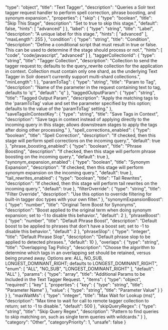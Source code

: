   "type": "object",
  "title": "Text Tagger",
  "description": "Queries a Solr text tagger request handler to perform spell correction, phrase boosting, and synonym expansion.",
  "properties": {
    "skip": {
      "type": "boolean",
      "title": "Skip This Stage",
      "description": "Set to true to skip this stage.",
      "default": false,
      "hints": [
        "advanced"
      ]
    },
    "label": {
      "type": "string",
      "title": "Label",
      "description": "A unique label for this stage.",
      "hints": [
        "advanced"
      ],
      "maxLength": 255
    },
    "condition": {
      "type": "string",
      "title": "Condition",
      "description": "Define a conditional script that must result in true or false. This can be used to determine if the stage should process or not.",
      "hints": [
        "code",
        "code/javascript",
        "advanced"
      ]
    },
    "taggerCollectionId": {
      "type": "string",
      "title": "Tagger Collection",
      "description": "Collection to send the tagger request to; defaults to the query_rewrite collection for the application in context. Collection must contain only one shard, as the underlying Text Tagger in Solr doesn't currently support multi-shard collections.",
      "minLength": 1
    },
    "paramToTag": {
      "type": "string",
      "title": "Param to Tag",
      "description": "Name of the parameter in the request containing text to tag, defaults to 'q'",
      "default": "q"
    },
    "taggedOutputParam": {
      "type": "string",
      "title": "Tagged Output Param",
      "description": "Apply the matching tags to the 'paramToTag' value and set the parameter specified by this option; defaults to the value of the 'paramToTag' setting."
    },
    "saveTagsInContextKey": {
      "type": "string",
      "title": "Save Tags in Context",
      "description": "Save tags in context instead of applying directly to the incoming query in this stage; allows downstream stages to apply the tags after doing other processing."
    },
    "spell_corrections_enabled": {
      "type": "boolean",
      "title": "Spell Correction",
      "description": "If checked, then this stage will perform spell corrections on the incoming query.",
      "default": true
    },
    "phrase_boosting_enabled": {
      "type": "boolean",
      "title": "Phrase Boosting",
      "description": "If checked, then this stage will perform phrase boosting on the incoming query.",
      "default": true
    },
    "synonym_expansion_enabled": {
      "type": "boolean",
      "title": "Synonym Expansion",
      "description": "If checked, then this stage will perform synonym expansion on the incoming query.",
      "default": true
    },
    "tail_rewrites_enabled": {
      "type": "boolean",
      "title": "Tail Rewrites",
      "description": "If checked, then this stage will perform tail rewrites on the incoming query.",
      "default": true
    },
    "filterOverride": {
      "type": "string",
      "title": "Filter Override",
      "description": "Use this option to override filtering for built-in tagger doc types with your own filter."
    },
    "synonymExpansionBoost": {
      "type": "number",
      "title": "Original Term Boost for Synonyms",
      "description": "Boost applied to the original term when doing synonym expansion; set to -1 to disable this behavior.",
      "default": 2
    },
    "phraseBoost": {
      "type": "number",
      "title": "Default Phrase Boost",
      "description": "Default boost to be applied to phrases that don't have a boost set; set to -1 to disable this behavior.",
      "default": 2
    },
    "phraseSlop": {
      "type": "integer",
      "title": "Default Phrase Slop",
      "description": "Default phrase slop to be applied to detected phrases.",
      "default": 10
    },
    "overlaps": {
      "type": "string",
      "title": "Overlapping Tag Policy",
      "description": "Choose the algorithm to determine which tags in an overlapping set should be retained, versus being pruned away. Options are: ALL, NO_SUB, LONGEST_DOMINANT_RIGHT; defaults to LONGEST_DOMINANT_RIGHT",
      "enum": [
        "ALL",
        "NO_SUB",
        "LONGEST_DOMINANT_RIGHT"
      ],
      "default": "ALL"
    },
    "params": {
      "type": "array",
      "title": "Additional Params to be Included in the Text Tagger Request. ",
      "items": {
        "type": "object",
        "required": [
          "key"
        ],
        "properties": {
          "key": {
            "type": "string",
            "title": "Parameter Name"
          },
          "value": {
            "type": "string",
            "title": "Parameter Value"
          }
        }
      }
    },
    "maxWaitMs": {
      "type": "integer",
      "title": "Max Wait for Lookup (ms)",
      "description": "Max time to wait for call to remote tagger collection to return; set to -1 to disable.",
      "default": 500
    },
    "skipQueryRegex": {
      "type": "string",
      "title": "Skip Query Regex",
      "description": "Pattern to find queries to skip matching on, such as single term queries with wildcards."
    }
  },
  "category": "Other",
  "categoryPriority": 1,
  "unsafe": false
}
